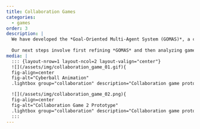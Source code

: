 ```yaml
---
title: Collaboration Games
categories:
  - games
order: 3
description: |
  We have developed the *Goal-Oriented Multi-Agent System (GOMAS)*, a conceptual framework designed to understand collaboration through games. *GOMAS* consists of five layers: 1) system and subsystems (architecture), 2) key components (parameter space), 3) potentiality of interactions (behavior space), 4) dynamics (i.e., gameplay), and 5) observation/measurement. Using this framework, we are creating video game prototypes to study and potentially train collaboration skills.
    
  Our next steps involve first refining *GOMAS* and then analyzing game review corpora to explore the relationships between game design features, causes of collaboration effects, and potential outcomes. Ultimately, we plan to conduct scientific experiments to study how changes in game design influence player behavior and collaboration outcomes.
media: |
  ::: {layout-nrow=1 layout-ncol=2 layout-valign="center"}
  ![](/assets/img/collaboration_game_01.gif){
  fig-align=center
  fig-alt="Cyberball Animation"
  .lightbox group="collaboration" description="Collaboration game prototype 1"}

  ![](/assets/img/collaboration_game_02.png){
  fig-align=center
  fig-alt="Collaboration Game 2 Prototype"
  .lightbox group="collaboration" description="Collaboration game prototype 2"}
  :::
---
```

